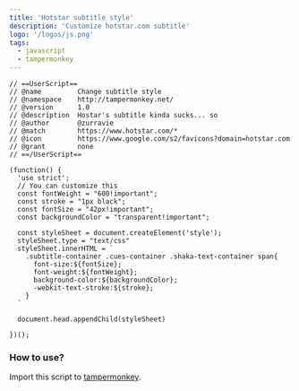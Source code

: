 ```yaml
---
title: 'Hotstar subtitle style'
description: 'Customize hotstar.com subtitle'
logo: '/logos/js.png'
tags:
  - javascript
  - tampermonkey
---
```


```js{15-18}
// ==UserScript==
// @name         Change subtitle style
// @namespace    http://tampermonkey.net/
// @version      1.0
// @description  Hostar's subtitle kinda sucks... so
// @author       @zurravie
// @match        https://www.hotstar.com/*
// @icon         https://www.google.com/s2/favicons?domain=hotstar.com
// @grant        none
// ==/UserScript==

(function() {
  'use strict';
  // You can customize this
  const fontWeight = "600!important";
  const stroke = "1px black";
  const fontSize = "42px!important";
  const backgroundColor = "transparent!important";

  const styleSheet = document.createElement('style');
  styleSheet.type = "text/css"
  styleSheet.innerHTML = `
    .subtitle-container .cues-container .shaka-text-container span{
      font-size:${fontSize};
      font-weight:${fontWeight};
      background-color:${backgroundColor};
      -webkit-text-stroke:${stroke};
    }
  `

  document.head.appendChild(styleSheet)

})();
```

### How to use?

Import this script to [tampermonkey](https://www.tampermonkey.net/).
